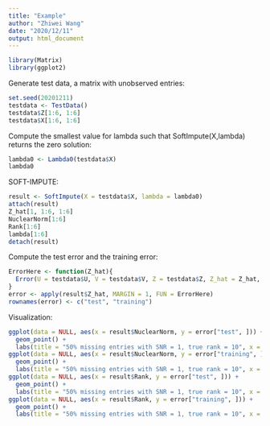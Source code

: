 ```yaml
---
title: "Example"
author: "Zhiwei Wang"
date: "2020/12/11"
output: html_document
---
```


```r
library(Matrix)
library(ggplot2)
```

Generate test data, a matrix with unobserved entries:
```r
set.seed(20201211)
testdata <- TestData()
testdata$Z[1:6, 1:6]
testdata$X[1:6, 1:6]
```

Compute the smallest value for lambda such that SoftImpute(X,lambda) returns the zero solution:
```r
lambda0 <- Lambda0(testdata$X)
lambda0
```

SOFT-IMPUTE:
```r
result <- SoftImpute(X = testdata$X, lambda = lambda0)
attach(result)
Z_hat[1, 1:6, 1:6]
NuclearNorm[1:6]
Rank[1:6]
lambda[1:6]
detach(result)
```

Compute the test error and the training error:
```r
ErrorHere <- function(Z_hat){
  Error(U = testdata$U, V = testdata$V, Z = testdata$Z, Z_hat = Z_hat, X = testdata$X)
}
error <- apply(result$Z_hat, MARGIN = 1, FUN = ErrorHere)
rownames(error) <- c("test", "training")
```

Visualization:
```r
ggplot(data = NULL, aes(x = result$NuclearNorm, y = error["test", ])) +
  geom_point() +
  labs(title = "50% missing entries with SNR = 1, true rank = 10", x = "Nuclear Norm", y = "Test Error")
ggplot(data = NULL, aes(x = result$NuclearNorm, y = error["training", ])) +
  geom_point() +
  labs(title = "50% missing entries with SNR = 1, true rank = 10", x = "Nuclear Norm", y = "Training Error")
ggplot(data = NULL, aes(x = result$Rank, y = error["test", ])) +
  geom_point() +
  labs(title = "50% missing entries with SNR = 1, true rank = 10", x = "Rank", y = "Test Error")
ggplot(data = NULL, aes(x = result$Rank, y = error["training", ])) +
  geom_point() +
  labs(title = "50% missing entries with SNR = 1, true rank = 10", x = "Rank", y = "Training Error")
```